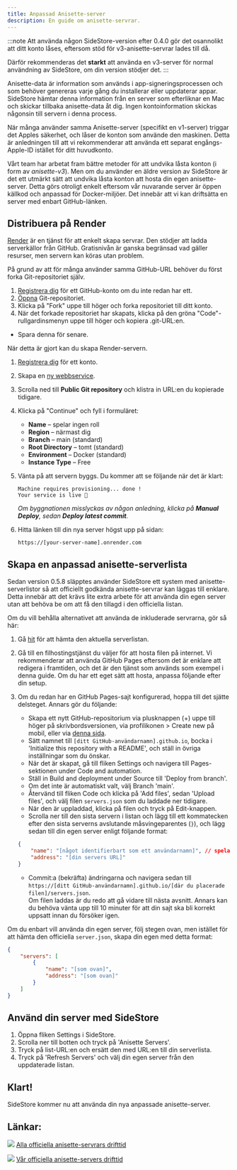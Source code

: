 ```yaml
---
title: Anpassad Anisette-server
description: En guide om anisette-servrar.
---
```


:::note
Att använda någon SideStore-version efter 0.4.0 gör det osannolikt att ditt konto låses, eftersom stöd för v3-anisette-servrar lades till då.

Därför rekommenderas det **starkt** att använda en v3-server för normal användning av SideStore, om din version stödjer det.
:::

Anisette-data är information som används i app-signeringsprocessen och som behöver genereras varje gång du installerar eller uppdaterar appar. SideStore hämtar denna information från en server som efterliknar en Mac och skickar tillbaka anisette-data åt dig. Ingen kontoinformation skickas någonsin till servern i denna process.

När många använder samma Anisette-server (specifikt en v1-server) triggar det Apples säkerhet, och låser de konton som använde den maskinen. Detta är anledningen till att vi rekommenderar att använda ett separat engångs-Apple-ID istället för ditt huvudkonto.

Vårt team har arbetat fram bättre metoder för att undvika låsta konton (i form av _anisette-v3_). Men om du använder en äldre version av SideStore är det ett utmärkt sätt att undvika låsta konton att hosta din egen anisette-server. Detta görs otroligt enkelt eftersom vår nuvarande server är öppen källkod och anpassad för Docker-miljöer. Det innebär att vi kan driftsätta en server med enbart GitHub-länken.

## Distribuera på Render

[Render](https://render.com/) är en tjänst för att enkelt skapa servrar. Den stödjer att ladda serverkällor från GitHub. Gratisnivån är ganska begränsad vad gäller resurser, men servern kan köras utan problem.

På grund av att för många använder samma GitHub-URL behöver du först forka Git-repositoriet själv.

1. [Registrera dig](https://github.com/signup) för ett GitHub-konto om du inte redan har ett.  
2. [Öppna](https://github.com/Dadoum/anisette-v3-server) Git-repositoriet.  
3. Klicka på "Fork" uppe till höger och forka repositoriet till ditt konto.  
4. När det forkade repositoriet har skapats, klicka på den gröna "Code"-rullgardinsmenyn uppe till höger och kopiera .git-URL:en.

* Spara denna för senare.

När detta är gjort kan du skapa Render-servern.

1. [Registrera dig](https://dashboard.render.com/register/) för ett konto.  
2. Skapa en [ny webbservice](https://dashboard.render.com/select-repo?type=web).  
3. Scrolla ned till **Public Git repository** och klistra in URL:en du kopierade tidigare.  
4. Klicka på "Continue" och fyll i formuläret:  
    * **Name** – spelar ingen roll  
    * **Region** – närmast dig  
    * **Branch** – main (standard)  
    * **Root Directory** – tomt (standard)  
    * **Environment** – Docker (standard)  
    * **Instance Type** – Free  
5. Vänta på att servern byggs. Du kommer att se följande när det är klart:

    ```
    Machine requires provisioning... done !
    Your service is live 🎉
    ```

    *Om byggnationen misslyckas av någon anledning, klicka på **Manual Deploy**, sedan **Deploy latest commit**.*  
6. Hitta länken till din nya server högst upp på sidan:

    ```
    https://[your-server-name].onrender.com
    ```

## Skapa en anpassad anisette-serverlista

Sedan version 0.5.8 släpptes använder SideStore ett system med anisette-serverlistor så att officiellt godkända anisette-servrar kan läggas till enklare. Detta innebär att det krävs lite extra arbete för att använda din egen server utan att behöva be om att få den tillagd i den officiella listan.

Om du vill behålla alternativet att använda de inkluderade servrarna, gör så här:  
1. Gå [hit](https://servers.sidestore.io/servers.json) för att hämta den aktuella serverlistan.  
2. Gå till en filhostingstjänst du väljer för att hosta filen på internet. Vi rekommenderar att använda GitHub Pages eftersom det är enklare att redigera i framtiden, och det är den tjänst som används som exempel i denna guide. Om du har ett eget sätt att hosta, anpassa följande efter din setup.  
3. Om du redan har en GitHub Pages-sajt konfigurerad, hoppa till det sjätte delsteget. Annars gör du följande:  
    * Skapa ett nytt GitHub-repositorium via plusknappen (+) uppe till höger på skrivbordsversionen, via profilikonen > Create new på mobil, eller via [denna sida](https://github.com/new).  
    * Sätt namnet till `[ditt GitHub-användarnamn].github.io`, bocka i 'Initialize this repository with a README', och ställ in övriga inställningar som du önskar.  
    * När det är skapat, gå till fliken Settings och navigera till Pages-sektionen under Code and automation.  
    * Ställ in Build and deployment under Source till 'Deploy from branch'.  
    * Om det inte är automatiskt valt, välj Branch 'main'.  
    * Återvänd till fliken Code och klicka på 'Add files', sedan 'Upload files', och välj filen `servers.json` som du laddade ner tidigare.  
    * När den är uppladdad, klicka på filen och tryck på Edit-knappen.  
    * Scrolla ner till den sista servern i listan och lägg till ett kommatecken efter den sista serverns avslutande måsvingeparentes (`}`), och lägg sedan till din egen server enligt följande format:

    ```json
    {
        "name": "[något identifierbart som ett användarnamn]", // spelar egentligen ingen roll om du inte delar denna serverlista med någon annan
        "address": "[din servers URL]"
    }
    ```
    * Commit:a (bekräfta) ändringarna och navigera sedan till  
      `https://[ditt GitHub-användarnamn].github.io/[där du placerade filen]/servers.json`.  
      Om filen laddas är du redo att gå vidare till nästa avsnitt. Annars kan du behöva vänta upp till 10 minuter för att din sajt ska bli korrekt uppsatt innan du försöker igen.  

Om du enbart vill använda din egen server, följ stegen ovan, men istället för att hämta den officiella `server.json`, skapa din egen med detta format:

```json
{
    "servers": [
        {
            "name": "[som ovan]",
            "address": "[som ovan]"
        }
    ]
}
````

## Använd din server med SideStore

1. Öppna fliken Settings i SideStore.
2. Scrolla ner till botten och tryck på 'Anisette Servers'.
3. Tryck på list-URL\:en och ersätt den med URL\:en till din serverlista.
4. Tryck på 'Refresh Servers' och välj din egen server från den uppdaterade listan.

## Klart!

SideStore kommer nu att använda din nya anpassade anisette-server.

## Länkar:

[<img src="https://uptime.sidestore.io/api/badge/4/uptime/48" />](https://uptime.sidestore.io/status/all)
[Alla officiella anisette-servrars drifttid](https://uptime.sidestore.io/status/all)

[<img src="https://uptime.sidestore.io/api/badge/1/uptime/48" />](https://uptime.sidestore.io/status/ss)
[Vår officiella anisette-servers drifttid](https://uptime.sidestore.io/status/ss)